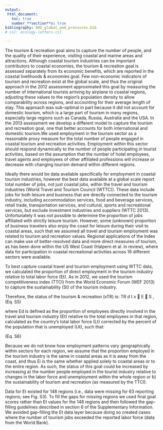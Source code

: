 ```yaml
---
output:
 html_document:
   toc: true
   number_**section**s: true
bibliography: OHI_global_and_pressures.bib
# csl: ecology-letters.csl

---
```


The tourism & recreation goal aims to capture the number of people, and the quality of their experience, visiting coastal and marine areas and attractions. Although coastal tourism industries can be important contributors to coastal economies, the tourism & recreation goal is assessed separately from its economic benefits, which are reported in the coastal livelihoods & economies goal. Few non-economic indicators of tourism and recreation exist at the global scale, and thus the original approach in the 2012 assessment approximated this goal by measuring the number of international tourists arriving by airplane to coastal regions, adjusting these values to the region’s population density to allow comparability across regions, and accounting for their average length of stay. This approach was sub-optimal in part because it did not account for domestic tourism, which is a large part of tourism in many regions, especially large regions such as Canada, Russia, Australia and the USA. In the 2013 assessment we develop a different model to capture the tourism and recreation goal, one that better accounts for both international and domestic tourism.We used employment in the tourism sector as a reasonable proxy measure for the total number of people engaged in coastal tourism and recreation activities. Employment within this sector should respond dynamically to the number of people participating in tourist activities, based on the assumption that the number of hotel employees, travel agents and employees of other affiliated professions will increase or decrease with changing tourism demand within different regions.

Ideally there would be data available specifically for employment in coastal tourism industries, however the best data available at a global scale report total number of jobs, not just coastal jobs, within the travel and tourism industries (World Travel and Tourism Council (WTTC)). These data include jobs for both leisure and business that are directly connected to the tourism industry, including accommodation services, food and beverage services, retail trade, transportation services, and cultural, sports and recreational services, but exclude investment industries and suppliers (WTTC 2013). Unfortunately it was not possible to determine the proportion of jobs affiliated with strictly leisure tourism. However, some (unknown) proportion of business travelers also enjoy the coast for leisure during their visit to coastal areas, such that we assumed all travel and tourism employment was related to tourism and recreation values. Regional applications of the Index can make use of better-resolved data and more direct measures of tourism, as has been done within the US West Coast (Halpern et al. in review), where
data for participation in coastal recreational activities across 19 different sectors were
available.

To best capture coastal travel and tourism employment using WTTC data, we
calculated the proportion of direct employment in the tourism industry relative to total
labor force (Et). As in 2012, we used the tourism competitiveness index (TTCI) from the
World Economic Forum (WEF 2013) to capture the sustainability (St) of the tourism
industry.

Therefore, the status of the tourism & recreation (xTR) is:
TR d t x  E  S , (Eq. S5)

where Ed is defined as the proportion of employees directly involved in the travel and
tourism industry (Et) relative to the total employees in that region, calculated as the
country’s total labor force (Lt) corrected by the percent of the population that is
unemployed (Ut), such that:

 (Eq. S6)

Because we do not know how employment patterns vary geographically within sectors
for each region, we assume that the proportion employed in the tourism industry is the
same in coastal areas as it is away from the coast, and thus Ei is the same whether applied
solely to coastal areas or to the entire region. As such, the status of this goal could be
increased by increasing a) the number people employed in the tourist industry relative to
changes in the labor force and unemployment within the whole region or b) the
sustainability of tourism and recreation (as measured by the TTCI).

Data for Et existed for 148 regions (i.e., data were missing for 63 reporting
regions; see Fig. S3). To fill the gaps for missing regions we used final goal scores rather
than Et values for the 148 regions and then followed the gap-filling guidelines described
in section 6 of the Supplementary Information. We avoided gap-filling the Et data layer
because doing so created cases where the number of tourism jobs exceeded the reported
labor force (data from the World Bank).
